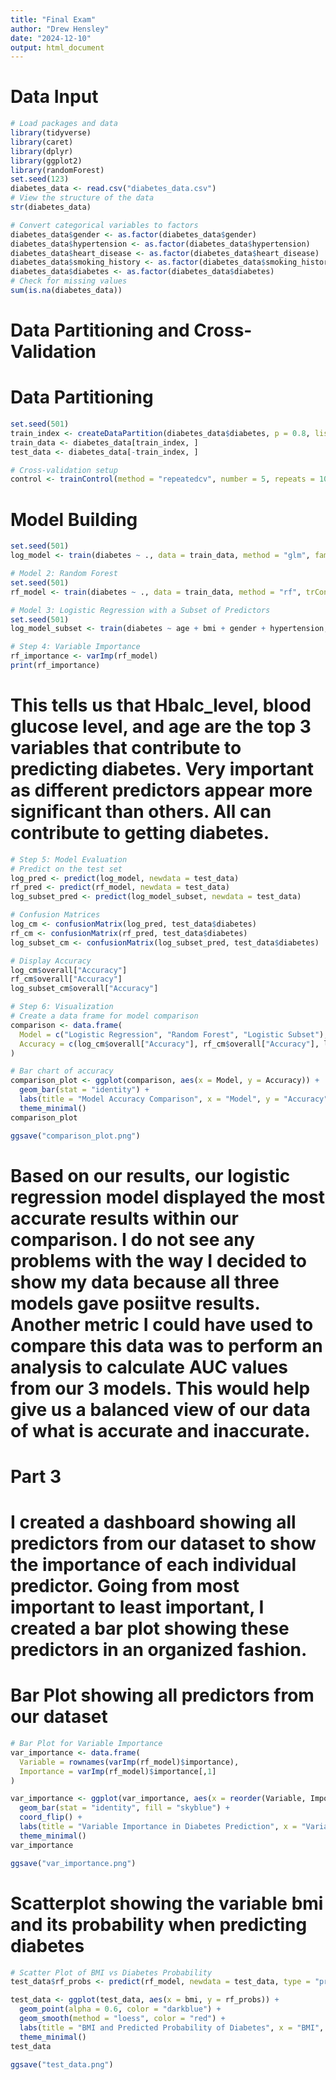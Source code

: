 ```yaml
---
title: "Final Exam"
author: "Drew Hensley"
date: "2024-12-10"
output: html_document
---
```


# Data Input
```r
# Load packages and data
library(tidyverse)
library(caret)
library(dplyr)
library(ggplot2)
library(randomForest)
set.seed(123)
diabetes_data <- read.csv("diabetes_data.csv")
# View the structure of the data
str(diabetes_data)
```


```r
# Convert categorical variables to factors
diabetes_data$gender <- as.factor(diabetes_data$gender)
diabetes_data$hypertension <- as.factor(diabetes_data$hypertension)
diabetes_data$heart_disease <- as.factor(diabetes_data$heart_disease)
diabetes_data$smoking_history <- as.factor(diabetes_data$smoking_history)
diabetes_data$diabetes <- as.factor(diabetes_data$diabetes)
# Check for missing values
sum(is.na(diabetes_data))
```

# Data Partitioning and Cross-Validation

# Data Partitioning
```r
set.seed(501)
train_index <- createDataPartition(diabetes_data$diabetes, p = 0.8, list = FALSE)
train_data <- diabetes_data[train_index, ]
test_data <- diabetes_data[-train_index, ]

# Cross-validation setup
control <- trainControl(method = "repeatedcv", number = 5, repeats = 10)
```

# Model Building

```r
set.seed(501)
log_model <- train(diabetes ~ ., data = train_data, method = "glm", family = "binomial", trControl = control)
```


```r
# Model 2: Random Forest
set.seed(501)
rf_model <- train(diabetes ~ ., data = train_data, method = "rf", trControl = control)
```

```r
# Model 3: Logistic Regression with a Subset of Predictors
set.seed(501)
log_model_subset <- train(diabetes ~ age + bmi + gender + hypertension, data = train_data, method = "glm", family = "binomial", trControl = control)

```

```r
# Step 4: Variable Importance
rf_importance <- varImp(rf_model)
print(rf_importance)
```

# This tells us that Hbalc_level, blood glucose level, and age are the top 3 variables that contribute to predicting diabetes. Very important as different predictors appear more significant than others. All can contribute to getting diabetes.

```r
# Step 5: Model Evaluation
# Predict on the test set
log_pred <- predict(log_model, newdata = test_data)
rf_pred <- predict(rf_model, newdata = test_data)
log_subset_pred <- predict(log_model_subset, newdata = test_data)
```

```r
# Confusion Matrices
log_cm <- confusionMatrix(log_pred, test_data$diabetes)
rf_cm <- confusionMatrix(rf_pred, test_data$diabetes)
log_subset_cm <- confusionMatrix(log_subset_pred, test_data$diabetes)
```

```r
# Display Accuracy
log_cm$overall["Accuracy"]
rf_cm$overall["Accuracy"]
log_subset_cm$overall["Accuracy"]
```

```r
# Step 6: Visualization
# Create a data frame for model comparison
comparison <- data.frame(
  Model = c("Logistic Regression", "Random Forest", "Logistic Subset"),
  Accuracy = c(log_cm$overall["Accuracy"], rf_cm$overall["Accuracy"], log_subset_cm$overall["Accuracy"])
)

# Bar chart of accuracy
comparison_plot <- ggplot(comparison, aes(x = Model, y = Accuracy)) +
  geom_bar(stat = "identity") +
  labs(title = "Model Accuracy Comparison", x = "Model", y = "Accuracy") +
  theme_minimal()
comparison_plot
```

```r
ggsave("comparison_plot.png")
```


# Based on our results, our logistic regression model displayed the most accurate results within our comparison. I do not see any problems with the way I decided to show my data because all three models gave posiitve results. Another metric I could have used to compare this data was to perform an analysis to calculate AUC values from our 3 models. This would help give us a balanced view of our data of what is accurate and inaccurate.


# Part 3
# I created a dashboard showing all predictors from our dataset to show the importance of each individual predictor. Going from most important to least important, I created a bar plot showing these predictors in an organized fashion.
# Bar Plot showing all predictors from our dataset
```r
# Bar Plot for Variable Importance
var_importance <- data.frame(
  Variable = rownames(varImp(rf_model)$importance),
  Importance = varImp(rf_model)$importance[,1]
)

var_importance <- ggplot(var_importance, aes(x = reorder(Variable, Importance), y = Importance)) +
  geom_bar(stat = "identity", fill = "skyblue") +
  coord_flip() +
  labs(title = "Variable Importance in Diabetes Prediction", x = "Variables", y = "Importance Score") +
  theme_minimal()
var_importance
```

```r
ggsave("var_importance.png")
```


# Scatterplot showing the variable bmi and its probability when predicting diabetes
```r
# Scatter Plot of BMI vs Diabetes Probability
test_data$rf_probs <- predict(rf_model, newdata = test_data, type = "prob")[,2]

test_data <- ggplot(test_data, aes(x = bmi, y = rf_probs)) +
  geom_point(alpha = 0.6, color = "darkblue") +
  geom_smooth(method = "loess", color = "red") +
  labs(title = "BMI and Predicted Probability of Diabetes", x = "BMI", y = "Predicted Probability") +
  theme_minimal()
test_data
```

```r
ggsave("test_data.png")
```

